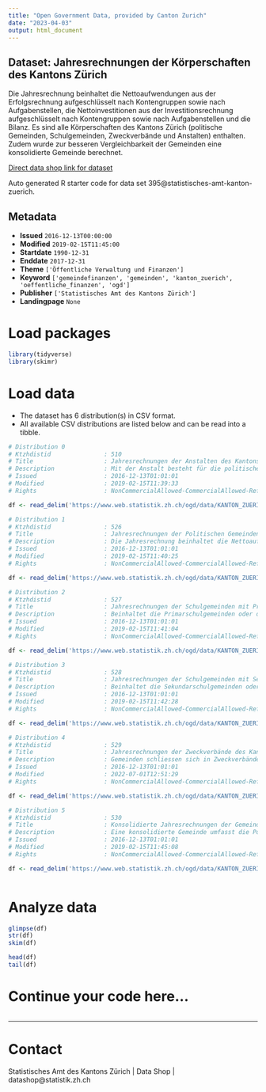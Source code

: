 ```yaml
---
title: "Open Government Data, provided by Canton Zurich"
date: "2023-04-03"
output: html_document
---
```


## Dataset: Jahresrechnungen der Körperschaften des Kantons Zürich

Die Jahresrechnung beinhaltet die Nettoaufwendungen aus der Erfolgsrechnung aufgeschlüsselt nach Kontengruppen sowie nach Aufgabenstellen, die Nettoinvestitionen aus der Investitionsrechnung aufgeschlüsselt nach Kontengruppen sowie nach Aufgabenstellen und die Bilanz. Es sind alle Körperschaften des Kantons Zürich (politische Gemeinden, Schulgemeinden, Zweckverbände und Anstalten) enthalten. Zudem wurde zur besseren Vergleichbarkeit der Gemeinden eine konsolidierte Gemeinde berechnet.

[Direct data shop link for dataset](https://www.zh.ch/de/politik-staat/opendata.zhweb-noredirect.zhweb-cache.html#/datasets/395@statistisches-amt-kanton-zuerich)

Auto generated R starter code for data set 395@statistisches-amt-kanton-zuerich.

## Metadata

- **Issued** `2016-12-13T00:00:00`
- **Modified** `2019-02-15T11:45:00`
- **Startdate** `1990-12-31`
- **Enddate** `2017-12-31`
- **Theme** `['Öffentliche Verwaltung und Finanzen']`
- **Keyword** `['gemeindefinanzen', 'gemeinden', 'kanton_zuerich', 'oeffentliche_finanzen', 'ogd']`
- **Publisher** `['Statistisches Amt des Kantons Zürich']`
- **Landingpage** `None`


# Load packages

```r

library(tidyverse)
library(skimr)

```

# Load data

-   The dataset has 6 distribution(s) in CSV format.
-   All available CSV distributions are listed below and can be read into a tibble.

```r

# Distribution 0
# Ktzhdistid               : 510
# Title                    : Jahresrechnungen der Anstalten des Kantons Zürich
# Description              : Mit der Anstalt besteht für die politischen Gemeinden eine Alternative zum Zweckverband oder zu privatrechtlichen Rechtsformen, wie etwa der Aktiengesellschaft oder der Stiftung. Anders als der Zweckverband hat die Anstalt kein Legislativorgan, das aus den Stimmberechtigten oder einer Delegiertenversammlung besteht; in der Anstalt gibt es daher weder ein Initiativ- noch ein Referendumsrecht.
# Issued                   : 2016-12-13T01:01:01
# Modified                 : 2019-02-15T11:39:33
# Rights                   : NonCommercialAllowed-CommercialAllowed-ReferenceRequired

df <- read_delim('https://www.web.statistik.zh.ch/ogd/data/KANTON_ZUERICH_gpfi_Jahresrechung_Anstalten.csv')

# Distribution 1
# Ktzhdistid               : 526
# Title                    : Jahresrechnungen der Politischen Gemeinden des Kantons Zürich
# Description              : Die Jahresrechnung beinhaltet die Nettoaufwendungen aus der Erfolgsrechnung aufgeschlüsselt nach Kontengruppen sowie nach Aufgabenstellen, die Nettoinvestitionen aus der Investitionsrechnung aufgeschlüsselt nach Kontengruppen sowie nach Aufgabenstellen und die Bilanz. Es sind alle Körperschaften des Kantons Zürich (politische Gemeinden, Schulgemeinden, Zweckverbände und Anstalten) enthalten. Zudem wurde zur besseren Vergleichbarkeit der Gemeinden eine konsolidierte Gemeinde berechnet.
# Issued                   : 2016-12-13T01:01:01
# Modified                 : 2019-02-15T11:40:25
# Rights                   : NonCommercialAllowed-CommercialAllowed-ReferenceRequired

df <- read_delim('https://www.web.statistik.zh.ch/ogd/data/KANTON_ZUERICH_gpfi_jahresrechung_politischeGemeinden.csv')

# Distribution 2
# Ktzhdistid               : 527
# Title                    : Jahresrechnungen der Schulgemeinden mit Primarschulaufgaben des Kantons Zürich
# Description              : Beinhaltet die Primarschulgemeinden oder die Vereinigten Schulgemeinden.
# Issued                   : 2016-12-13T01:01:01
# Modified                 : 2019-02-15T11:41:04
# Rights                   : NonCommercialAllowed-CommercialAllowed-ReferenceRequired

df <- read_delim('https://www.web.statistik.zh.ch/ogd/data/KANTON_ZUERICH_gpfi_jahresrechung_SchulgemeindenMitPrimar.csv')

# Distribution 3
# Ktzhdistid               : 528
# Title                    : Jahresrechnungen der Schulgemeinden mit Sekundarschulaufgaben des Kantons Zürich
# Description              : Beinhaltet die Sekundarschulgemeinden oder die Vereinigten Schulgemeinden.
# Issued                   : 2016-12-13T01:01:01
# Modified                 : 2019-02-15T11:42:28
# Rights                   : NonCommercialAllowed-CommercialAllowed-ReferenceRequired

df <- read_delim('https://www.web.statistik.zh.ch/ogd/data/KANTON_ZUERICH_gpfi_Jahresrechung_SchulgemeindenMitSekundar.csv')

# Distribution 4
# Ktzhdistid               : 529
# Title                    : Jahresrechnungen der Zweckverbände des Kantons Zürich
# Description              : Gemeinden schliessen sich in Zweckverbänden zusammen, um gemeinsam eine Leistung zu erbringen. Sie dienen etwa dem Betreiben von Kläranlagen, der Regionalplanung oder der Abfallverwertung.
# Issued                   : 2016-12-13T01:01:01
# Modified                 : 2022-07-01T12:51:29
# Rights                   : NonCommercialAllowed-CommercialAllowed-ReferenceRequired

df <- read_delim('https://www.web.statistik.zh.ch/ogd/data/KANTON_ZUERICH_gpfi_Jahresrechung_Zweckverbaende.csv')

# Distribution 5
# Ktzhdistid               : 530
# Title                    : Konsolidierte Jahresrechnungen der Gemeinden des Kantons Zürich
# Description              : Eine konsolidierte Gemeinde umfasst die Politische Gemeinde mit Primarschule und Sekundarschule auf dem Gebiet der Politischen Gemeinde.
# Issued                   : 2016-12-13T01:01:01
# Modified                 : 2019-02-15T11:45:08
# Rights                   : NonCommercialAllowed-CommercialAllowed-ReferenceRequired

df <- read_delim('https://www.web.statistik.zh.ch/ogd/data/KANTON_ZUERICH_gpfi_Jahresrechung_konsolidierteGemeinden.csv')



```

# Analyze data

```r

glimpse(df)
str(df)
skim(df)

head(df)
tail(df)

```

# Continue your code here...

```r

```

------------------------------------------------------------------------

# Contact

Statistisches Amt des Kantons Zürich | Data Shop | datashop@statistik.zh.ch
